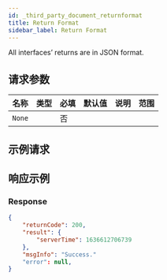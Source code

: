 ```yaml
---
id: _third_party_document_returnformat
title: Return Format
sidebar_label: Return Format
---
```


All interfaces’ returns are in JSON format.

## 请求参数

| 名称   | 类型 | 必填 | 默认值 | 说明 | 范围 |
| ------ | ---- | ---- | ------ | ---- | ---- |
| `None` |      | 否   |        |      |      |

## 示例请求

## 响应示例

### Response

```json
{
    "returnCode": 200,
    "result": {
        "serverTime": 1636612706739
    },
    "msgInfo": "Success."
    "error": null,
}
```
